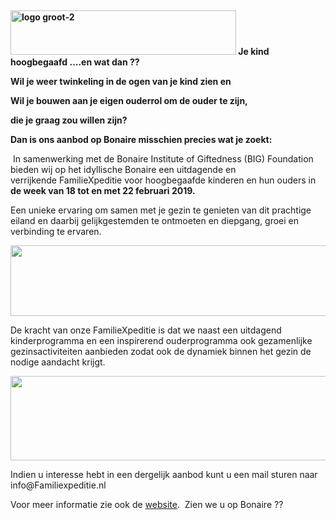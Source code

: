 &nbsp;

<strong><img class=" wp-image-364 aligncenter" src="http://debegaafdenwijzer.nl/wp-content/uploads/2015/10/logo-groot-2-300x59.jpg" alt="logo groot-2" width="361" height="71" /> Je kind hoogbegaafd ….en wat dan ??</strong>

<strong>Wil je weer twinkeling in de ogen van je kind zien en<a href="http://debegaafdenwijzer.nl/wp-content/uploads/2015/10/logo-groot-2.jpg">
</a> </strong>

<strong>Wil je bouwen aan je eigen ouderrol om de ouder te zijn, </strong>

<strong>die je graag zou willen zijn?</strong>

<strong>Dan is ons aanbod op Bonaire misschien precies wat je zoekt:</strong>

<em> </em>In samenwerking met de Bonaire Institute of Giftedness (BIG) Foundation bieden wij op het idyllische Bonaire een uitdagende en verrijkende FamilieXpeditie voor hoogbegaafde kinderen en hun ouders in <strong>de week van 18 tot en met 22 februari 2019.</strong>

Een unieke ervaring om samen met je gezin te genieten van dit prachtige eiland en daarbij gelijkgestemden te ontmoeten en diepgang, groei en verbinding te ervaren.

<img class="alignnone size-full wp-image-173" src="https://i0.wp.com/familiexpeditie.nl/wp-content/uploads/2016/07/Afbeelding29.jpg?resize=670%2C122" srcset="https://i0.wp.com/familiexpeditie.nl/wp-content/uploads/2016/07/Afbeelding29.jpg?w=1702 1702w, https://i0.wp.com/familiexpeditie.nl/wp-content/uploads/2016/07/Afbeelding29.jpg?resize=300%2C55 300w, https://i0.wp.com/familiexpeditie.nl/wp-content/uploads/2016/07/Afbeelding29.jpg?resize=768%2C140 768w, https://i0.wp.com/familiexpeditie.nl/wp-content/uploads/2016/07/Afbeelding29.jpg?resize=1024%2C187 1024w, https://i0.wp.com/familiexpeditie.nl/wp-content/uploads/2016/07/Afbeelding29.jpg?resize=720%2C131 720w, https://i0.wp.com/familiexpeditie.nl/wp-content/uploads/2016/07/Afbeelding29.jpg?w=1340 1340w" alt="" width="621" height="113" data-attachment-id="173" data-permalink="http://familiexpeditie.nl/familiexpeditie-big-bonaire/afbeelding29/" data-orig-file="https://i0.wp.com/familiexpeditie.nl/wp-content/uploads/2016/07/Afbeelding29.jpg?fit=1702%2C310" data-orig-size="1702,310" data-comments-opened="1" data-image-meta="{&quot;aperture&quot;:&quot;0&quot;,&quot;credit&quot;:&quot;&quot;,&quot;camera&quot;:&quot;&quot;,&quot;caption&quot;:&quot;&quot;,&quot;created_timestamp&quot;:&quot;0&quot;,&quot;copyright&quot;:&quot;&quot;,&quot;focal_length&quot;:&quot;0&quot;,&quot;iso&quot;:&quot;0&quot;,&quot;shutter_speed&quot;:&quot;0&quot;,&quot;title&quot;:&quot;&quot;,&quot;orientation&quot;:&quot;0&quot;}" data-image-title="Afbeelding29" data-image-description="" data-medium-file="https://i0.wp.com/familiexpeditie.nl/wp-content/uploads/2016/07/Afbeelding29.jpg?fit=300%2C55" data-large-file="https://i0.wp.com/familiexpeditie.nl/wp-content/uploads/2016/07/Afbeelding29.jpg?fit=670%2C122" />

De kracht van onze FamilieXpeditie is dat we naast een uitdagend kinderprogramma en een inspirerend ouderprogramma ook gezamenlijke gezinsactiviteiten aanbieden zodat ook de dynamiek binnen het gezin de nodige aandacht krijgt.

<img class="alignnone size-full wp-image-174" src="https://i0.wp.com/familiexpeditie.nl/wp-content/uploads/2016/07/Afbeelding28.jpg?resize=670%2C146" srcset="https://i0.wp.com/familiexpeditie.nl/wp-content/uploads/2016/07/Afbeelding28.jpg?w=1702 1702w, https://i0.wp.com/familiexpeditie.nl/wp-content/uploads/2016/07/Afbeelding28.jpg?resize=300%2C65 300w, https://i0.wp.com/familiexpeditie.nl/wp-content/uploads/2016/07/Afbeelding28.jpg?resize=768%2C167 768w, https://i0.wp.com/familiexpeditie.nl/wp-content/uploads/2016/07/Afbeelding28.jpg?resize=1024%2C223 1024w, https://i0.wp.com/familiexpeditie.nl/wp-content/uploads/2016/07/Afbeelding28.jpg?resize=720%2C157 720w, https://i0.wp.com/familiexpeditie.nl/wp-content/uploads/2016/07/Afbeelding28.jpg?w=1340 1340w" alt="" width="621" height="135" data-attachment-id="174" data-permalink="http://familiexpeditie.nl/familiexpeditie-big-bonaire/afbeelding28/" data-orig-file="https://i0.wp.com/familiexpeditie.nl/wp-content/uploads/2016/07/Afbeelding28.jpg?fit=1702%2C371" data-orig-size="1702,371" data-comments-opened="1" data-image-meta="{&quot;aperture&quot;:&quot;0&quot;,&quot;credit&quot;:&quot;&quot;,&quot;camera&quot;:&quot;&quot;,&quot;caption&quot;:&quot;&quot;,&quot;created_timestamp&quot;:&quot;0&quot;,&quot;copyright&quot;:&quot;&quot;,&quot;focal_length&quot;:&quot;0&quot;,&quot;iso&quot;:&quot;0&quot;,&quot;shutter_speed&quot;:&quot;0&quot;,&quot;title&quot;:&quot;&quot;,&quot;orientation&quot;:&quot;0&quot;}" data-image-title="Afbeelding28" data-image-description="" data-medium-file="https://i0.wp.com/familiexpeditie.nl/wp-content/uploads/2016/07/Afbeelding28.jpg?fit=300%2C65" data-large-file="https://i0.wp.com/familiexpeditie.nl/wp-content/uploads/2016/07/Afbeelding28.jpg?fit=670%2C146" />

Indien u interesse hebt in een dergelijk aanbod kunt u een mail sturen naar info@Familiexpeditie.nl

Voor meer informatie zie ook de <a href="http://familiexpeditie.nl/">website</a>.  Zien we u op Bonaire ??
